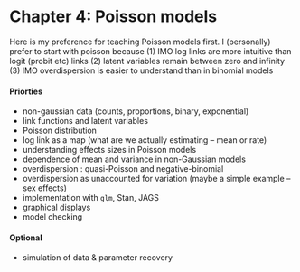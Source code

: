 Chapter 4: Poisson models
==============

Here is my preference for teaching Poisson models first. I (personally) prefer to start with poisson because (1) IMO log links are more intuitive than logit (probit etc) links (2) latent variables remain between zero and infinity (3) IMO overdispersion is easier to understand than in binomial models

#### Priorties

- non-gaussian data (counts, proportions, binary, exponential)
- link functions and latent variables
- Poisson distribution
- log link as a map (what are we actually estimating -- mean or rate)
- understanding effects sizes in Poisson models
- dependence of mean and variance in non-Gaussian models 
- overdispersion : quasi-Poisson and negative-binomial
- overdispersion as unaccounted for variation (maybe a simple example -- sex effects)
- implementation with `glm`, Stan, JAGS
- graphical displays 
- model checking


#### Optional
- simulation of data & parameter recovery

